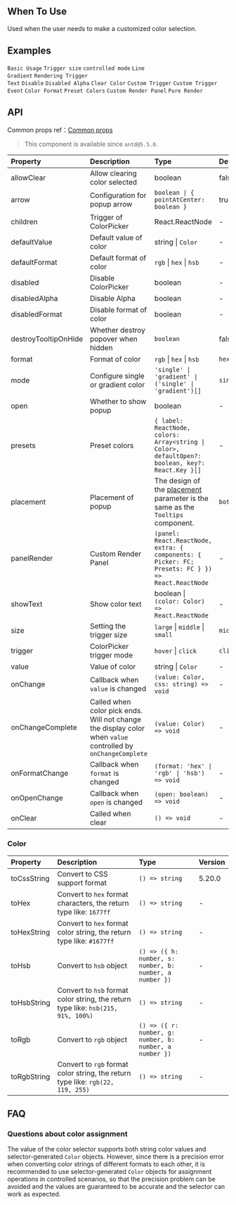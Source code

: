 

<Meta of={ColorPickerStories} />

        
## When To Use

Used when the user needs to make a customized color selection.

## Examples

<code src="./demo/base.tsx">Basic Usage</code>
<code src="./demo/size.tsx">Trigger size</code>
<code src="./demo/controlled.tsx">controlled mode</code>
<code src="./demo/line-gradient.tsx" version="5.20.0">Line Gradient</code>
<code src="./demo/text-render.tsx">Rendering Trigger Text</code>
<code src="./demo/disabled.tsx">Disable</code>
<code src="./demo/disabled-alpha.tsx">Disabled Alpha</code>
<code src="./demo/allowClear.tsx">Clear Color</code>
<code src="./demo/trigger.tsx">Custom Trigger</code>
<code src="./demo/trigger-event.tsx">Custom Trigger Event</code>
<code src="./demo/format.tsx">Color Format</code>
<code src="./demo/presets.tsx">Preset Colors</code>
<code src="./demo/panel-render.tsx">Custom Render Panel</code>
<code src="./demo/pure-panel.tsx" debug>Pure Render</code>

## API

Common props ref：[Common props](/docs/react/common-props)

> This component is available since `antd@5.5.0`.

| Property | Description | Type | Default | Version |
| :-- | :-- | :-- | :-- | :-- |
| allowClear | 	Allow clearing color selected | boolean | false | |
| arrow | Configuration for popup arrow | `boolean \| { pointAtCenter: boolean }` | true | |
| children | Trigger of ColorPicker | React.ReactNode | - | |
| defaultValue | Default value of color | string \| `Color` | - | |
| defaultFormat | Default format of color | `rgb` \| `hex` \| `hsb` | - | 5.9.0 |
| disabled | Disable ColorPicker | boolean | - | |
| disabledAlpha | Disable Alpha | boolean | - | 5.8.0 |
| disabledFormat | Disable format of color | boolean | - |
| destroyTooltipOnHide | Whether destroy popover when hidden | `boolean` | false | 5.7.0 |
| format | Format of color | `rgb` \| `hex` \| `hsb` | `hex` | |
| mode | Configure single or gradient color | `'single' \| 'gradient' \| ('single' \| 'gradient')[]` | `single` | 5.20.0 |
| open | Whether to show popup | boolean | - | |
| presets | Preset colors | `{ label: ReactNode, colors: Array<string \| Color>, defaultOpen?: boolean, key?: React.Key }[]` | - | `defaultOpen: 5.11.0, key: 5.23.0` |
| placement | Placement of popup | The design of the [placement](/components/tooltip/#api) parameter is the same as the `Tooltips` component. | `bottomLeft` | |
| panelRender | Custom Render Panel | `(panel: React.ReactNode, extra: { components: { Picker: FC; Presets: FC } }) => React.ReactNode` | - | 5.7.0 |
| showText | Show color text | boolean \| `(color: Color) => React.ReactNode` | - | 5.7.0 |
| size | Setting the trigger size | `large` \| `middle` \| `small` | `middle` | 5.7.0 |
| trigger | ColorPicker trigger mode | `hover` \| `click` | `click` | |
| value | Value of color | string \| `Color` | - | |
| onChange | Callback when `value` is changed | `(value: Color, css: string) => void` | - | |
| onChangeComplete | Called when color pick ends. Will not change the display color when `value` controlled by `onChangeComplete` | `(value: Color) => void` | - | 5.7.0 |
| onFormatChange | Callback when `format` is changed | `(format: 'hex' \| 'rgb' \| 'hsb') => void` | - | |
| onOpenChange | Callback when `open` is changed | `(open: boolean) => void` | - | |
| onClear | Called when clear | `() => void` | - | 5.6.0 |

### Color

| Property | Description | Type | Version |
| :-- | :-- | :-- | :-- |
| toCssString | Convert to CSS support format | `() => string` | 5.20.0 |
| toHex | Convert to `hex` format characters, the return type like: `1677ff` | `() => string` | - |
| toHexString | Convert to `hex` format color string, the return type like: `#1677ff` | `() => string` | - |
| toHsb | Convert to `hsb` object  | `() => ({ h: number, s: number, b: number, a number })` | - |
| toHsbString | Convert to `hsb` format color string, the return type like: `hsb(215, 91%, 100%)` | `() => string` | - |
| toRgb | Convert to `rgb` object  | `() => ({ r: number, g: number, b: number, a number })` | - |
| toRgbString | Convert to `rgb` format color string, the return type like: `rgb(22, 119, 255)` | `() => string` | - |

## FAQ

### Questions about color assignment

The value of the color selector supports both string color values and selector-generated `Color` objects. However, since there is a precision error when converting color strings of different formats to each other, it is recommended to use selector-generated `Color` objects for assignment operations in controlled scenarios, so that the precision problem can be avoided and the values are guaranteed to be accurate and the selector can work as expected.

